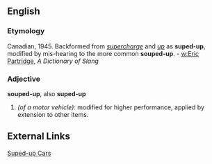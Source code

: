 ==English==

===Etymology===
Canadian, 1945. Backformed from ''[[supercharge]]'' and ''[[up]]'' as '''suped-up''', modified by mis-hearing to the more common '''souped-up'''. - [[w:Eric Partridge]], ''A Dictionary of Slang''

===Adjective===
'''souped-up''', also '''suped-up'''

# ''(of a motor vehicle):'' modified for higher performance, applied by extension to other items. 

==External Links==

[http://www.suped-up-cars.com/ Suped-up Cars]